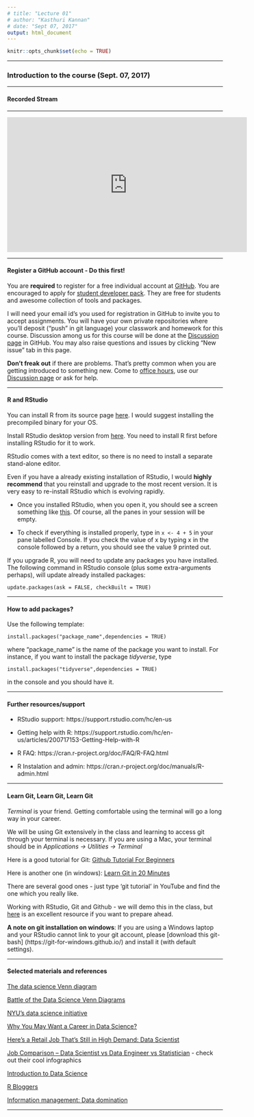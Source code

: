```yaml
---
# title: "Lecture 01"
# author: "Kasthuri Kannan"
# date: "Sept 07, 2017"
output: html_document
---
```


```r
knitr::opts_chunk$set(echo = TRUE)
```

---

### Introduction to the course (Sept. 07, 2017) 

---

#### Recorded Stream

---

<iframe width="560" height="315" src="https://www.youtube.com/embed/U36GaGt35p0" frameborder="0" allowfullscreen></iframe>

---

#### Register a GitHub account - Do this first! 

You are **required** to register for a free individual account at [GitHub](https://github.com/). You are encouraged to apply for [student developer pack](https://education.github.com/). They are free for students and awesome collection of tools and packages.

I will need your email id's you used for registration in GitHub to invite you to accept assignments. You will have your own private repositories where you'll deposit ("push" in git language) your classwork and homework for this course. Discussion among us for this course will be done at the [Discussion page](https://github.com/PDA-NYU-Fall-2017/Discussion/issues) in GitHub. You may also raise questions and issues by clicking "New issue" tab in this page.

**Don't freak out** if there are problems. That's pretty common when you are getting introduced to something new. Come to [office hours](https://kannan-kasthuri.github.io/pda.html), use our [Discussion page](https://github.com/PDA-NYU-Fall-2017/Discussion/issues) or ask for help.

---

#### R and RStudio

You can install R from its source page <a href="https://www.r-project.org/"target="_blank"> here</a>. I would suggest installing the precompiled binary for your OS.

Install RStudio desktop version from <a href="https://www.rstudio.com/products/RStudio/"target="_blank">here</a>. You need to install R first before installing RStudio for it to work.

RStudio comes with a text editor, so there is no need to install a separate stand-alone editor.

Even if you have a already existing installation of RStudio, I would **highly recommend** that you reinstall and upgrade to the most recent version. It is very easy to re-install RStudio which is evolving rapidly. 

* Once you installed RStudio, when you open it, you should see a screen something like [this](http://www.rstudio.com/wp-content/uploads/2014/04/rstudio-workbench.png). Of course, all the panes in your session will be empty.

* To check if everything is installed properly, type in `x <- 4 + 5` in your pane labelled Console. If you check the value of x by typing x in the console followed by a return, you should see the value 9 printed out.
  
If you upgrade R, you will need to update any packages you have installed. The following command in RStudio console (plus some extra-arguments perhaps), will update already installed packages:

`update.packages(ask = FALSE, checkBuilt = TRUE)`

---

#### How to add packages?

Use the following template:

`install.packages("package_name",dependencies = TRUE)` 

where "package_name" is the name of the package you want to install. For instance, if you want to install the package _tidyverse_, type 

`install.packages("tidyverse",dependencies = TRUE)`

in the console and you should have it.

---

#### Further resources/support

* RStudio support: https://support.rstudio.com/hc/en-us

* Getting help with R: https://support.rstudio.com/hc/en-us/articles/200717153-Getting-Help-with-R

* R FAQ: https://cran.r-project.org/doc/FAQ/R-FAQ.html

* R Instalation and admin: https://cran.r-project.org/doc/manuals/R-admin.html

---

#### Learn Git, Learn Git, Learn Git

*Terminal* is your friend. Getting comfortable using the terminal will go a long way in your career. 

We will be using Git extensively in the class and learning to access git through your terminal is necessary. If you are using a Mac, your terminal should be in _Applications -> Utilities -> Terminal_

Here is a good tutorial for Git: [Github Tutorial For Beginners](https://www.youtube.com/watch?v=0fKg7e37bQE) 

Here is another one (in windows): [Learn Git in 20 Minutes](https://www.youtube.com/watch?v=Y9XZQO1n_7c)

There are several good ones - just type 'git tutorial' in YouTube and find the one which you really like.

Working with RStudio, Git and Github - we will demo this in the class, but [here](http://happygitwithr.com/) is an excellent resource if you want to prepare ahead.


**A note on git installation on windows**: If you are using a Windows laptop and your RStudio cannot link to your git account, please [download this git-bash] (https://git-for-windows.github.io/) and install it (with default settings). 

---

#### Selected materials and references

[The data science Venn diagram](http://drewconway.com/zia/2013/3/26/the-data-science-venn-diagram)

[Battle of the Data Science Venn Diagrams](http://www.kdnuggets.com/2016/10/battle-data-science-venn-diagrams.html)

[NYU's data science initiative](http://datascience.nyu.edu/what-is-data-science/)

[Why You May Want a Career in Data Science?](https://www.rtinsights.com/why-you-may-want-a-career-in-data-science/)

[Here’s a Retail Job That’s Still in High Demand: Data Scientist](https://www.bloomberg.com/news/articles/2017-08-21/here-s-a-retail-job-that-s-still-in-high-demand-data-scientist)

[Job Comparison – Data Scientist vs Data Engineer vs Statistician](https://www.analyticsvidhya.com/blog/2015/10/job-comparison-data-scientist-data-engineer-statistician/) - check out their cool infographics

[Introduction to Data Science](http://www.cs.tau.ac.il/~apartzin/ds2015/DS_CourseIntro.pdf)

[R Bloggers](https://www.r-bloggers.com/)

[Information management: Data domination](http://www.nature.com/nature/journal/v548/n7669/full/nj7669-613a.html?WT.mc_id=FBK_NatureNews&sf111552836=1)

---
